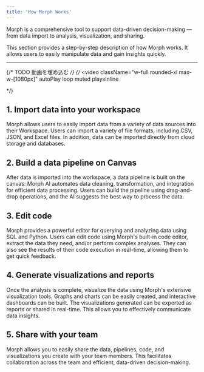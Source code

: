 ```yaml
---
title: 'How Morph Works'
---
```


Morph is a comprehensive tool to support data-driven decision-making — from data import to analysis, visualization, and sharing.

This section provides a step-by-step description of how Morph works. It allows users to easily manipulate data and gain insights quickly.

---

{/* TODO 動画を埋め込む */}
{/* <video
  className="w-full rounded-xl max-w-[1080px]"
  autoPlay
  loop
  muted
  playsInline
>
  <source src="/assets/docs/doc_canvas_walkthrough.mp4" type="video/mp4" />
</video> */}


## 1. Import data into your workspace

Morph allows users to easily import data from a variety of data sources into their Workspace. Users can import a variety of file formats, including CSV, JSON, and Excel files. In addition, data can be imported directly from cloud storage and databases.

## 2. Build a data pipeline on Canvas

After data is imported into the workspace, a data pipeline is built on the canvas: Morph AI automates data cleaning, transformation, and integration for efficient data processing. Users can build the pipeline using drag-and-drop operations, and the AI suggests the best way to process the data.

## 3. Edit code

Morph provides a powerful editor for querying and analyzing data using SQL and Python. Users can edit code using Morph's built-in code editor, extract the data they need, and/or perform complex analyses. They can also see the results of their code execution in real-time, allowing them to get quick feedback.

## 4. Generate visualizations and reports

Once the analysis is complete, visualize the data using Morph's extensive visualization tools. Graphs and charts can be easily created, and interactive dashboards can be built. The visualizations generated can be exported as reports or shared in real-time. This allows you to effectively communicate data insights.

## 5. Share with your team

Morph allows you to easily share the data, pipelines, code, and visualizations you create with your team members. This facilitates collaboration across the team and efficient, data-driven decision-making.